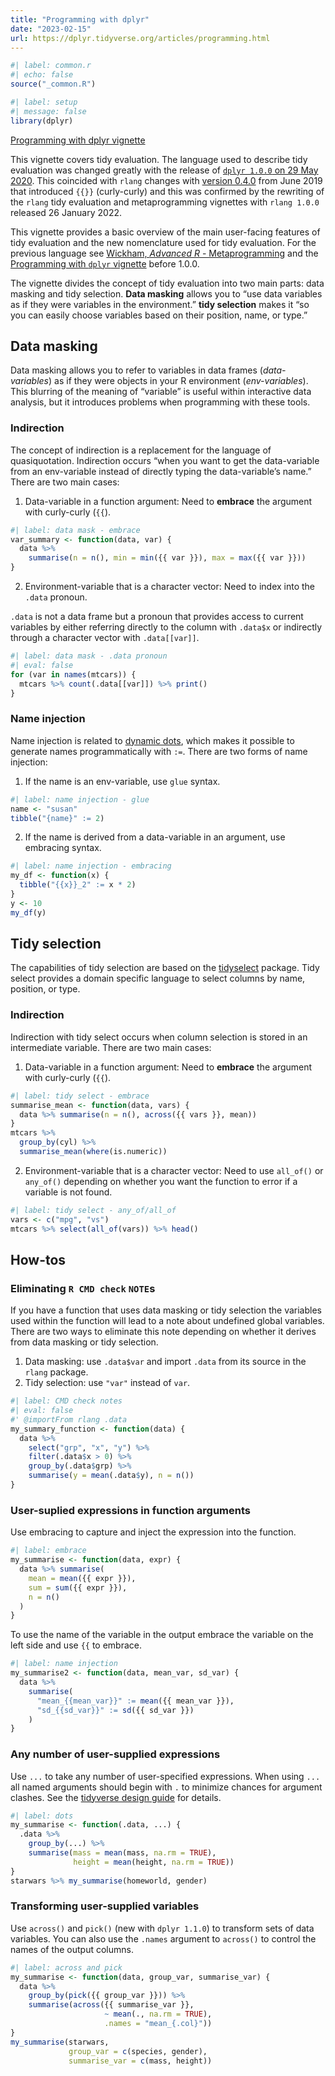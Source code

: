 ```yaml
---
title: "Programming with dplyr"
date: "2023-02-15"
url: https://dplyr.tidyverse.org/articles/programming.html
---
```


```r
#| label: common.r
#| echo: false
source("_common.R")
```

```r
#| label: setup
#| message: false
library(dplyr)
```

[Programming with dplyr vignette](https://dplyr.tidyverse.org/articles/programming.html)

This vignette covers tidy evaluation. The language used to describe tidy evaluation was changed greatly with the release of [`dplyr 1.0.0` on 29 May 2020](https://dplyr.tidyverse.org/news/index.html#dplyr-100). This coincided with `rlang` changes with [version 0.4.0](https://rlang.r-lib.org/news/index.html#rlang-040) from June 2019 that introduced `{{}}` (curly-curly) and this was confirmed by the rewriting of the `rlang` tidy evaluation and metaprogramming vignettes with `rlang 1.0.0` released 26 January 2022.

This vignette provides a basic overview of the main user-facing features of tidy evaluation and the new nomenclature used for tidy evaluation. For the previous language see [Wickham, *Advanced R* - Metaprogramming](02-metaprogramming.qmd) and the [Programming with `dplyr` vignette](02-programming-dplyr-superceded.qmd) before 1.0.0.

The vignette divides the concept of tidy evaluation into two main parts: data masking and tidy selection. **Data masking** allows you to "use data variables as if they were variables in the environment." **tidy selection** makes it "so you can easily choose variables based on their position, name, or type."

## Data masking
Data masking allows you to refer to variables in data frames (*data-variables*) as if they were objects in your R environment (*env-variables*). This blurring of the meaning of "variable" is useful within interactive data analysis, but it introduces problems when programming with these tools.

### Indirection
The concept of indirection is a replacement for the language of quasiquotation. Indirection occurs "when you want to get the data-variable from an env-variable instead of directly typing the data-variable's name." There are two main cases:

1. Data-variable in a function argument: Need to **embrace** the argument with curly-curly (`{{`).

```r
#| label: data mask - embrace
var_summary <- function(data, var) {
  data %>%
    summarise(n = n(), min = min({{ var }}), max = max({{ var }}))
}
```

2. Environment-variable that is a character vector: Need to index into the `.data` pronoun.

`.data` is not a data frame but a pronoun that provides access to current variables by either referring directly to the column with `.data$x` or indirectly through a character vector with `.data[[var]]`.

```r
#| label: data mask - .data pronoun
#| eval: false
for (var in names(mtcars)) {
  mtcars %>% count(.data[[var]]) %>% print()
}
```

### Name injection
Name injection is related to [dynamic dots](https://rlang.r-lib.org/reference/dyn-dots.html), which makes it possible to generate names programmatically with `:=`. There are two forms of name injection:

1. If the name is an env-variable, use `glue` syntax.

```r
#| label: name injection - glue
name <- "susan"
tibble("{name}" := 2)
```

2. If the name is derived from a data-variable in an argument, use embracing syntax.

```r
#| label: name injection - embracing
my_df <- function(x) {
  tibble("{{x}}_2" := x * 2)
}
y <- 10
my_df(y)
```

## Tidy selection
The capabilities of tidy selection are based on the [tidyselect](https://tidyselect.r-lib.org) package. Tidy select provides a domain specific language to select columns by name, position, or type.

### Indirection
Indirection with tidy select occurs when column selection is stored in an intermediate variable. There are two main cases:

1. Data-variable in a function argument: Need to **embrace** the argument with curly-curly (`{{`).

```r
#| label: tidy select - embrace
summarise_mean <- function(data, vars) {
  data %>% summarise(n = n(), across({{ vars }}, mean))
}
mtcars %>% 
  group_by(cyl) %>% 
  summarise_mean(where(is.numeric))
```

2. Environment-variable that is a character vector: Need to use `all_of()` or `any_of()` depending on whether you want the function to error if a variable is not found.

```r
#| label: tidy select - any_of/all_of
vars <- c("mpg", "vs")
mtcars %>% select(all_of(vars)) %>% head()
```

## How-tos

### Eliminating `R CMD check` `NOTE`s
If you have a function that uses data masking or tidy selection the variables used within the function will lead to a note about undefined global variables. There are two ways to eliminate this note depending on whether it derives from data masking or tidy selection.

1. Data masking: use `.data$var` and import `.data` from its source in the `rlang` package.
2. Tidy selection: use `"var"` instead of `var`.

```r
#| label: CMD check notes
#| eval: false
#' @importFrom rlang .data
my_summary_function <- function(data) {
  data %>% 
    select("grp", "x", "y") %>% 
    filter(.data$x > 0) %>% 
    group_by(.data$grp) %>% 
    summarise(y = mean(.data$y), n = n())
}
```

### User-suplied expressions in function arguments

Use embracing to capture and inject the expression into the function.

```r
#| label: embrace
my_summarise <- function(data, expr) {
  data %>% summarise(
    mean = mean({{ expr }}),
    sum = sum({{ expr }}),
    n = n()
  )
}
```

To use the name of the variable in the output embrace the variable on the left side and use `{{` to embrace.

```r
#| label: name injection
my_summarise2 <- function(data, mean_var, sd_var) {
  data %>% 
    summarise(
      "mean_{{mean_var}}" := mean({{ mean_var }}), 
      "sd_{{sd_var}}" := sd({{ sd_var }})
    )
}
```

### Any number of user-supplied expressions

Use `...` to take any number of user-specified expressions. When using `...` all named arguments should begin with `.` to minimize chances for argument clashes. See the [tidyverse design guide](https://design.tidyverse.org/dots-prefix.html) for details.

```r
#| label: dots
my_summarise <- function(.data, ...) {
  .data %>%
    group_by(...) %>%
    summarise(mass = mean(mass, na.rm = TRUE),
              height = mean(height, na.rm = TRUE))
}
starwars %>% my_summarise(homeworld, gender)
```

### Transforming user-supplied variables
Use `across()` and `pick()` (new with `dplyr 1.1.0`) to transform sets of data variables. You can also use the `.names` argument to `across()` to control the names of the output columns.

```r
#| label: across and pick
my_summarise <- function(data, group_var, summarise_var) {
  data %>%
    group_by(pick({{ group_var }})) %>% 
    summarise(across({{ summarise_var }},
                     ~ mean(., na.rm = TRUE),
                     .names = "mean_{.col}"))
}
my_summarise(starwars, 
             group_var = c(species, gender),
             summarise_var = c(mass, height))
```
